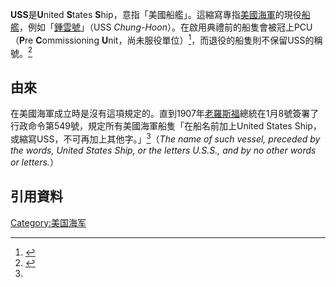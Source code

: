{{About}}
'''USS'''是'''U'''nited '''S'''tates '''S'''hip，意指「美國船艦」。這縮寫專指[[美國海軍|美國海軍]]的現役[[船艦|船艦]]，例如「[[鍾雲號|鍾雲號]]」（USS ''Chung-Hoon''）。在啟用典禮前的船隻會被冠上PCU（'''P'''re '''C'''ommissioning '''U'''nit，尚未服役單位）<ref>{{cite web
|title = Navy Christens Guided-Missile Destroyer Michael Murphy
|last = Lasco
|first = Dominique
|url = http://www.navy.mil/search/display.asp?story_id=60229
|accessdate = 2011年6月11日
|archive-date = 2012年9月14日
|archive-url = https://www.webcitation.org/6AfJ3RfwK?url=http://www.navy.mil/submit/display.asp?story_id=60229
|dead-url = no
}}</ref>，而退役的船隻則不保留USS的稱號。<ref Name="USNSN">{{cite web|title=USN Ship Naming|publisher=Naval History & Heritage Command|date=29 September 1997|url=http://www.history.navy.mil/faqs/faq63-1.htm|accessdate=2009年3月12日|archive-date=2015年1月3日|archive-url=https://web.archive.org/web/20150103224426/http://www.history.navy.mil/faqs/faq63-1.htm|dead-url=no}}</ref>

== 由來 ==
在美國海軍成立時是沒有這項規定的。直到1907年[[西奧多·羅斯福|老羅斯福]]總統在1月8號簽署了行政命令第549號，規定所有美國海軍船隻「在船名前加上United States Ship，或縮寫USS，不可再加上其他字。」<ref Name="USNSN"/>（''The name of such vessel, preceded by the words, United States Ship, or the letters U.S.S., and by no other words or letters.''）

== 引用資料 ==
<references/>

[[Category:美国海军|Category:美国海军]]
